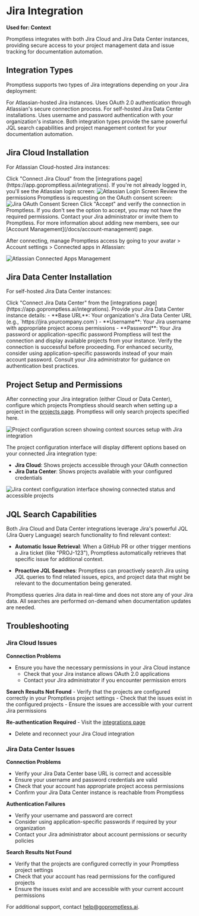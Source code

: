 # Jira Integration

**Used for: Context**

Promptless integrates with both Jira Cloud and Jira Data Center instances, providing secure access to your project management data and issue tracking for documentation automation.

## Integration Types

Promptless supports two types of Jira integrations depending on your Jira deployment:

<CardGroup cols={2}>
  <Card title="Jira Cloud" icon="fa-solid fa-cloud">
    For Atlassian-hosted Jira instances. Uses OAuth 2.0 authentication through Atlassian's secure connection process.
  </Card>
  <Card title="Jira Data Center" icon="fa-solid fa-server">
    For self-hosted Jira Data Center installations. Uses username and password authentication with your organization's instance.
  </Card>
</CardGroup>

<Info>
  Both integration types provide the same powerful JQL search capabilities and project management context for your documentation automation.
</Info>

## Jira Cloud Installation

For Atlassian Cloud-hosted Jira instances:

<Steps>
  <Step title="Connect Jira Cloud">
    Click "Connect Jira Cloud" from the [integrations page](https://app.gopromptless.ai/integrations).
  </Step>

  <Step title="Atlassian Login">
    If you're not already logged in, you'll see the Atlassian login screen:
<Frame>
  <img src="https://promptless-customer-doc-assets.s3.amazonaws.com/docs-images/org_2lvkgU9erOFxYhtEVVC0ymPrPdF/aab15aef-2759-42e6-93ec-d4c090526273-jira-atlassian-login.png" alt="Atlassian Login Screen" />
</Frame>
  </Step>

  <Step title="OAuth Consent">
    Review the permissions Promptless is requesting on the OAuth consent screen:
<Frame>
  <img src="https://promptless-customer-doc-assets.s3.amazonaws.com/docs-images/org_2lvkgU9erOFxYhtEVVC0ymPrPdF/aab15aef-2759-42e6-93ec-d4c090526273-jira-oauth-consent.png" alt="Jira OAuth Consent Screen" />
</Frame>
  </Step>

  <Step title="Complete Connection">
    Click "Accept" and verify the connection in Promptless. If you don't see the option to accept, you may not have the required permissions. Contact your Jira administrator or invite them to Promptless. For more information about adding new members, see our [Account Management](/docs/account-management) page.
  </Step>
</Steps>

After connecting, manage Promptless access by going to your avatar > Account settings > Connected apps in Atlassian:
<Frame>
  <img src="https://promptless-customer-doc-assets.s3.amazonaws.com/docs-images/org_2lvkgU9erOFxYhtEVVC0ymPrPdF/aab15aef-2759-42e6-93ec-d4c090526273-jira-connected-apps.png" alt="Atlassian Connected Apps Management" />
</Frame>

## Jira Data Center Installation

For self-hosted Jira Data Center instances:

<Steps>
  <Step title="Connect Jira Data Center">
    Click "Connect Jira Data Center" from the [integrations page](https://app.gopromptless.ai/integrations).
  </Step>

  <Step title="Instance Configuration">
    Provide your Jira Data Center instance details:
    - **Base URL**: Your organization's Jira Data Center URL (e.g., `https://jira.yourcompany.com`)
    - **Username**: Your Jira username with appropriate project access permissions
    - **Password**: Your Jira password or application-specific password
  </Step>

  <Step title="Verify Connection">
    Promptless will test the connection and display available projects from your instance. Verify the connection is successful before proceeding.
  </Step>
</Steps>

<Info>
  For enhanced security, consider using application-specific passwords instead of your main account password. Consult your Jira administrator for guidance on authentication best practices.
</Info>

## Project Setup and Permissions

After connecting your Jira integration (either Cloud or Data Center), configure which projects Promptless should search when setting up a project in the [projects page](https://app.gopromptless.ai/projects). Promptless will only search projects specified here.

<Frame>
  <img src="https://promptless-customer-doc-assets.s3.amazonaws.com/docs-images/org_2lvkgU9erOFxYhtEVVC0ymPrPdF/e3bdab51-fb59-4971-aaac-32ed7dddf07b-project-context-sources-configuration.png" alt="Project configuration screen showing context sources setup with Jira integration" />
</Frame>

The project configuration interface will display different options based on your connected Jira integration type:
- **Jira Cloud**: Shows projects accessible through your OAuth connection
- **Jira Data Center**: Shows projects available with your configured credentials

<Frame>
  <img src="https://promptless-customer-doc-assets.s3.amazonaws.com/docs-images/org_2lvkgU9erOFxYhtEVVC0ymPrPdF/e3bdab51-fb59-4971-aaac-32ed7dddf07b-jira-context-configuration-interface.png" alt="Jira context configuration interface showing connected status and accessible projects" />
</Frame>

## JQL Search Capabilities

Both Jira Cloud and Data Center integrations leverage Jira's powerful JQL (Jira Query Language) search functionality to find relevant context:

- **Automatic Issue Retrieval**: When a GitHub PR or other trigger mentions a Jira ticket (like "PROJ-123"), Promptless automatically retrieves that specific issue for additional context.

- **Proactive JQL Searches**: Promptless can proactively search Jira using JQL queries to find related issues, epics, and project data that might be relevant to the documentation being generated.

<Note>
Promptless queries Jira data in real-time and does not store any of your Jira data. All searches are performed on-demand when documentation updates are needed.
</Note>

## Troubleshooting

### Jira Cloud Issues

**Connection Problems**
- Ensure you have the necessary permissions in your Jira Cloud instance
    - Check that your Jira instance allows OAuth 2.0 applications
    - Contact your Jira administrator if you encounter permission errors

**Search Results Not Found**
    - Verify that the projects are configured correctly in your Promptless project settings
    - Check that the issues exist in the configured projects
    - Ensure the issues are accessible with your current Jira permissions

**Re-authentication Required**
    - Visit the [integrations page](https://app.gopromptless.ai/integrations)
- Delete and reconnect your Jira Cloud integration

### Jira Data Center Issues

**Connection Problems**
- Verify your Jira Data Center base URL is correct and accessible
- Ensure your username and password credentials are valid
- Check that your account has appropriate project access permissions
- Confirm your Jira Data Center instance is reachable from Promptless

**Authentication Failures**
- Verify your username and password are correct
- Consider using application-specific passwords if required by your organization
- Contact your Jira administrator about account permissions or security policies

**Search Results Not Found**
- Verify that the projects are configured correctly in your Promptless project settings
- Check that your account has read permissions for the configured projects
- Ensure the issues exist and are accessible with your current account permissions

For additional support, contact [help@gopromptless.ai](mailto:help@gopromptless.ai).